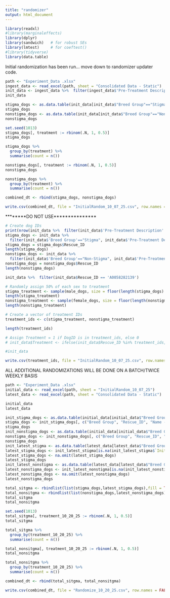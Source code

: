 ```yaml
---
title: "randomizer"
output: html_document
---
```


```r
library(readxl)
#library(marginaleffects)
library(dplyr)
library(sandwich)   # for robust SEs
library(lmtest)     # for coeftest()
#library(tidyverse)
library(data.table)
```

Initial randomization has been run... move down to randomizer updater code.

```r
path <- "Experiment_Data .xlsx"
ingest_data <- read_excel(path, sheet = "Consolidated Data - Static")    # by name
init_data <- ingest_data %>%  filter(ingest_data$'Pre-Treatment Description' == "No")
init_data
```

```r
stigma_dogs <- as.data.table(init_data[init_data$"Breed Group"=="Stigma",])
stigma_dogs
nonstigma_dogs <- as.data.table(init_data[init_data$"Breed Group"=="Non-Stigma",])
nonstigma_dogs
```

```r

set.seed(1013)
stigma_dogs[, treatment := rbinom(.N, 1, 0.5)]
stigma_dogs

stigma_dogs %>%
  group_by(treatment) %>%
  summarise(count = n())

nonstigma_dogs[, treatment := rbinom(.N, 1, 0.5)]
nonstigma_dogs

nonstigma_dogs %>%
  group_by(treatment) %>%
  summarise(count = n())
```



```r
combined_dt <- rbind(stigma_dogs, nonstigma_dogs)
```

```r
write.csv(combined_dt, file = "InitialRandom_10_07_25.csv", row.names = FALSE)
```






********DO NOT USE***************
```r
# Create dog IDs
print(nrow(init_data %>%  filter(init_data$'Pre-Treatment Description' == "No")))
stigma_dogs <- init_data %>%
  filter(init_data$'Breed Group'=="Stigma", init_data$'Pre-Treatment Description' == "No")
stigma_dogs = stigma_dogs$Rescue_ID
length(stigma_dogs)
nonstigma_dogs <- init_data %>%
  filter(init_data$'Breed Group'=="Non-Stigma", init_data$'Pre-Treatment Description' == "No")
nonstigma_dogs = nonstigma_dogs$Rescue_ID
length(nonstigma_dogs)
```

```r
init_data %>%  filter(init_data$Rescue_ID == 'A0058282139')
```


```r
# Randomly assign 50% of each sex to treatment
stigma_treatment <- sample(male_dogs, size = floor(length(stigma_dogs) / 2))
length(stigma_treatment)
nonstigma_treatment <- sample(female_dogs, size = floor(length(nonstigma_dogs) / 2))
length(nonstigma_treatment)
```



```r
# Create a vector of treatment IDs
treatment_ids <- c(stigma_treatment, nonstigma_treatment)

length(treatment_ids)

# Assign Treatment = 1 if DogID is in treatment_ids, else 0
# init_data$Treatment <- ifelse(init_data$Rescue_ID %in% treatment_ids, 1, 0)
```

```r
#init_data
```

```r
write.csv(treatment_ids, file = "InitialRandom_10_07_25.csv", row.names = FALSE)
```


ALL ADDITIONAL RANDOMIZATIONS WILL BE DONE ON A BATCH/TWICE WEEKLY BASIS


```r
path <- "Experiment_Data .xlsx"
initial_data <- read_excel(path, sheet = "InitialRandom_10_07_25")
latest_data <- read_excel(path, sheet = "Consolidated Data - Static")
```


```r
initial_data
latest_data
```


```r
init_stigma_dogs <- as.data.table(initial_data[initial_data$"Breed Group"=="Stigma",])
stigma_dogs <- init_stigma_dogs[, c("Breed Group", "Rescue_ID", "Name - AdoptAPet","treatment")]
stigma_dogs
init_nonstigma_dogs <- as.data.table(initial_data[initial_data$"Breed Group"=="Non-Stigma",])
nonstigma_dogs <- init_nonstigma_dogs[, c("Breed Group", "Rescue_ID", "Name - AdoptAPet","treatment")]
nonstigma_dogs
init_latest_stigma <- as.data.table(latest_data[latest_data$"Breed Group"=="Stigma",])
latest_stigma_dogs <- init_latest_stigma[is.na(init_latest_stigma$`Initial T/C Find`), c("Breed Group", "Rescue_ID", "Name - AdoptAPet")]
latest_stigma_dogs <- na.omit(latest_stigma_dogs)
latest_stigma_dogs
init_latest_nonstigma <- as.data.table(latest_data[latest_data$"Breed Group"=="Non-Stigma",])
latest_nonstigma_dogs <- init_latest_nonstigma[is.na(init_latest_nonstigma$`Initial T/C Find`), c("Breed Group", "Rescue_ID", "Name - AdoptAPet")]
latest_nonstigma_dogs <- na.omit(latest_nonstigma_dogs)
latest_nonstigma_dogs 
```

```r
total_sitgma <- rbindlist(list(stigma_dogs,latest_stigma_dogs),fill = TRUE)
total_nonsitgma <- rbindlist(list(nonstigma_dogs,latest_nonstigma_dogs),fill = TRUE)
total_sitgma
total_nonsitgma
```



```r
set.seed(1013)
total_sitgma[, treatment_10_20_25 := rbinom(.N, 1, 0.5)]
total_sitgma

total_sitgma %>%
  group_by(treatment_10_20_25) %>%
  summarise(count = n())

total_nonsitgma[, treatment_10_20_25 := rbinom(.N, 1, 0.5)]
total_nonsitgma

total_nonsitgma %>%
  group_by(treatment_10_20_25) %>%
  summarise(count = n())
```


```r
combined_dt <- rbind(total_sitgma, total_nonsitgma)
```

```r
write.csv(combined_dt, file = "Randomize_10_20_25.csv", row.names = FALSE)
```










